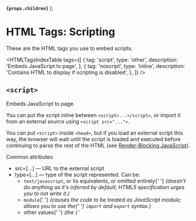 
  <strong>
    <code>{props.children}</code>
  </strong>
);

<MetadataConfigurer title="HTML Tags: Scripting" dateCreated="2021-01-30" />

# HTML Tags: Scripting

These are the HTML tags you use to embed scripts.

<HTMLTagsIndexTable
  tags={[
    {
      tag: 'script',
      type: 'other',
      description: 'Embeds JavaScript to page',
    },
    {
      tag: 'noscript',
      type: 'inline',
      description: 'Contains HTML to display if scripting is disabled',
    },
  ]}
/>

## `<script>`

Embeds JavaScript to page.

You can put the script inline between `<script>...</script>`, or import it from an external source using `<script src="...">`.

You can put `<script>` inside `<head>`, but if you load an external script this way,
the browser will wait until the script is loaded and executed before continuing to parse the rest of the HTML
(see <a href="https://web.dev/render-blocking-resources/">Render-Blocking JavaScript</a>).

<Badge color="blue">Common attributes</Badge>
<ul>
  <li>
    <Attribute>src=[...]</Attribute> &mdash; URL to the external script
  </li>
  <li>
    <Attribute>type=[...]</Attribute> &mdash; type of the script represented. Can be:
    <ul>
      <li>
        <code>text/javascript</code>, or its equivalents, or omitted entirely{' '}
        <i>
          (doesn't do anything as it's inferred by default; HTML5 specification urges you to not
          write it.)
        </i>
      </li>
      <li>
        <code>module</code>{' '}
        <i>
          (causes the code to be treated as JavaScript module; allows you to use the{' '}
          <code>import</code> and <code>export</code> syntax.)
        </i>
      </li>
      <li>
        other values{' '}
        <i>
          (the <code>{`<script>`}</code> content will be treated as a data block, which will not be
          processed by the browser.)
        </i>
      </li>
    </ul>
  </li>
  <li>
    <Attribute>nomodule</Attribute> &mdash; indicates that the script should not be executed in
    browsers that support JavaScript module (can be used to serve fallback scripts in older
    browsers).
  </li>
</ul>

<Badge color="blue">Attributes related to loading</Badge>
<ul>
  <li>
    <Attribute>async=[...]</Attribute> &mdash; fetch the script in parallel to parsing
    (asynchronously), and execute it as soon as it is available.
  </li>
  <li>
    <Attribute>defer=[...]</Attribute> &mdash; fetch the script in parallel to parsing
    (asynchronously), and execute it in order of appearance when the document has finished parsing
    (this will block <code>DOMContentLoaded</code> event until the deferred script has finished
    executing)
  </li>
</ul>

<Badge color="blue">Attributes related to security</Badge>
<ul>
  <li>
    <Attribute>integrity=[...]</Attribute> &mdash; hash of resource to make sure it hasn't been
    tampered
  </li>
  <li>
    <Attribute>nonce=[...]</Attribute> &mdash; Nonce for <code>script-src</code>{' '}
    <a href="https://developer.mozilla.org/en-US/docs/Web/HTTP/Headers/Content-Security-Policy/script-src">
      CSP
    </a>
  </li>
  <li>
    <Attribute>crossorigin=[...]</Attribute> &mdash;{' '}
    <a href="/web/html/html-attributes-recurring#crossorigin">read here</a>
  </li>
  <li>
    <Attribute>referrerpolicy=[...]</Attribute> &mdash;{' '}
    <a href="/web/html/html-attributes-recurring#referrerpolicy">read here</a>
  </li>
</ul>

<WebEditor
  html={smartTrim([
    `
      <!-- NOTE: Changes to <script> won't be reflected -->
      See the result on your browser's dev console (F12)!
    `,
    `
      <!-- Inline script -->
      <script>
        console.log('Hello world!');
      </script>
    `,
    `
      <!-- Loading external script -->
      <script src="/res/web/html/sample-script.js"></script>
    `,
  ])}
/>

## `<noscript>`

HTML to display if scripting is disabled.

<WebEditor
  html={smartTrim(`
    Try disabling JavaScript on your browser:
    <noscript>
      Your browser does not support JavaScript!
    </noscript>
  `)}
/>

## References

<References
  references={[
    {
      text: 'HTML elements reference (MDN)',
      link: `https://developer.mozilla.org/en-US/docs/Web/HTML/Element`,
    },
    {
      text: 'Eliminate Render-Blocking JavaScript with Async and Defer: Async vs Defer',
      link: `https://www.digitalocean.com/community/tutorials/html-defer-async`,
    },
  ]}
></References>
